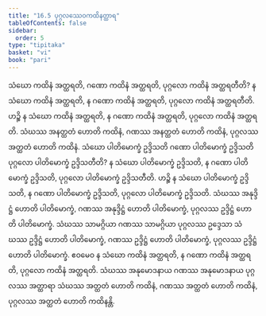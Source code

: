 ```yaml
---
title: "16.5 ပုဂ္ဂလဿေဝကထိနတ္ထာရ"
tableOfContents: false
sidebar:
  order: 5
type: "tipitaka"
basket: "vi"
book: "pari"
---
```



<DynamicBreadcrumb />

<Division number="414" book="pari" e="ch" v="5" p="309">

<Paragraph number="1916" book="pari">
သံဃော ကထိနံ အတ္ထရတိ, ဂဏော ကထိနံ အတ္ထရတိ, ပုဂ္ဂလော ကထိနံ အတ္ထရတီတိ? န သံဃော ကထိနံ အတ္ထရတိ, န ဂဏော ကထိနံ အတ္ထရတိ, ပုဂ္ဂလော ကထိနံ အတ္ထရတီတိ. ဟဉ္စိ န သံဃော ကထိနံ အတ္ထရတိ, န ဂဏော ကထိနံ အတ္ထရတိ, ပုဂ္ဂလော ကထိနံ အတ္ထရတိ. သံဃဿ အနတ္ထတံ ဟောတိ ကထိနံ, ဂဏဿ အနတ္ထတံ ဟောတိ ကထိနံ, ပုဂ္ဂလဿ အတ္ထတံ ဟောတိ ကထိနံ. သံဃော ပါတိမောက္ခံ ဥဒ္ဒိသတိ ဂဏော ပါတိမောက္ခံ ဥဒ္ဒိသတိ ပုဂ္ဂလော ပါတိမောက္ခံ ဥဒ္ဒိသတီတိ? န သံဃော ပါတိမောက္ခံ ဥဒ္ဒိသတိ, န ဂဏော ပါတိမောက္ခံ ဥဒ္ဒိသတိ, ပုဂ္ဂလော ပါတိမောက္ခံ ဥဒ္ဒိသတီတိ. ဟဉ္စိ န သံဃော ပါတိမောက္ခံ ဥဒ္ဒိသတိ, န ဂဏော ပါတိမောက္ခံ ဥဒ္ဒိသတိ, ပုဂ္ဂလော ပါတိမောက္ခံ ဥဒ္ဒိသတိ. သံဃဿ အနုဒ္ဒိဋ္ဌံ ဟောတိ ပါတိမောက္ခံ, ဂဏဿ အနုဒ္ဒိဋ္ဌံ ဟောတိ ပါတိမောက္ခံ, ပုဂ္ဂလဿ ဥဒ္ဒိဋ္ဌံ ဟောတိ ပါတိမောက္ခံ. သံဃဿ သာမဂ္ဂိယာ ဂဏဿ သာမဂ္ဂိယာ ပုဂ္ဂလဿ ဥဒ္ဒေသာ သံဃဿ ဥဒ္ဒိဋ္ဌံ ဟောတိ ပါတိမောက္ခံ, ဂဏဿ ဥဒ္ဒိဋ္ဌံ ဟောတိ ပါတိမောက္ခံ, ပုဂ္ဂလဿ ဥဒ္ဒိဋ္ဌံ ဟောတိ ပါတိမောက္ခံ. ဧဝမေဝ န သံဃော ကထိနံ အတ္ထရတိ, န ဂဏော ကထိနံ အတ္ထရတိ, ပုဂ္ဂလော ကထိနံ အတ္ထရတိ. သံဃဿ အနုမောဒနာယ ဂဏဿ အနုမောဒနာယ ပုဂ္ဂလဿ အတ္ထာရာ သံဃဿ အတ္ထတံ ဟောတိ ကထိနံ, ဂဏဿ အတ္ထတံ ဟောတိ ကထိနံ, ပုဂ္ဂလဿ အတ္ထတံ ဟောတိ ကထိနန္တိ.
</Paragraph>
</Division>